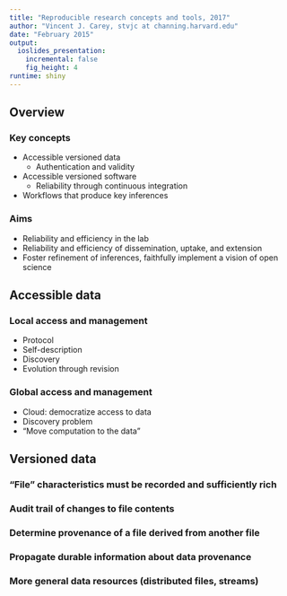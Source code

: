 ```yaml
---
title: "Reproducible research concepts and tools, 2017"
author: "Vincent J. Carey, stvjc at channing.harvard.edu"
date: "February 2015"
output:
  ioslides_presentation:
    incremental: false
    fig_height: 4
runtime: shiny
---
```


## Overview
### Key concepts
- Accessible versioned data
    - Authentication and validity
- Accessible versioned software
    - Reliability through continuous integration
- Workflows that produce key inferences

### Aims
- Reliability and efficiency in the lab
- Reliability and efficiency of dissemination, uptake, and extension
- Foster refinement of inferences, faithfully implement a vision of open science

## Accessible data
### Local access and management
- Protocol
- Self-description
- Discovery
- Evolution through revision

### Global access and management
- Cloud: democratize access to data
- Discovery problem
- "Move computation to the data"

## Versioned data
### "File" characteristics must be recorded and sufficiently rich
### Audit trail of changes to file contents
### Determine provenance of a file derived from another file
### Propagate durable information about data provenance
### More general data resources (distributed files, streams)

